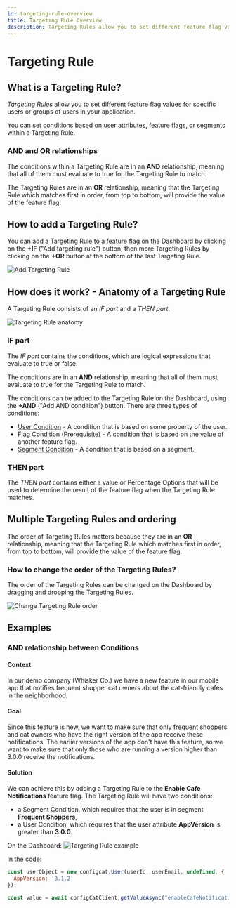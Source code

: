 ```yaml
---
id: targeting-rule-overview
title: Targeting Rule Overview
description: Targeting Rules allow you to set different feature flag values for specific users or groups of users in your application.
---
```


# Targeting Rule

## What is a Targeting Rule?

_Targeting Rules_ allow you to set different feature flag values for specific users or groups of users in your application.

You can set conditions based on user attributes, feature flags, or segments within a Targeting Rule.

### AND and OR relationships

The conditions within a Targeting Rule are in an **AND** relationship, meaning that all of them must evaluate to true for the Targeting Rule to match.

The Targeting Rules are in an **OR** relationship, meaning that the Targeting Rule which matches first in order, from top to bottom, will provide the value of the feature flag.

## How to add a Targeting Rule?

You can add a Targeting Rule to a feature flag on the Dashboard by clicking on the **+IF** ("Add targeting rule") button, then more Targeting Rules by clicking on the **+OR** button at the bottom of the last Targeting Rule.

![Add Targeting Rule](/assets/targeting/targeting-rule/add-rule.png)

## How does it work? - Anatomy of a Targeting Rule

A Targeting Rule consists of an _IF part_ and a _THEN part_.

![Targeting Rule anatomy](/assets/targeting/targeting-rule/targeting-rule.png)

### IF part

The _IF part_ contains the conditions, which are logical expressions that evaluate to true or false.

The conditions are in an **AND** relationship, meaning that all of them must evaluate to true for the Targeting Rule to match.

The conditions can be added to the Targeting Rule on the Dashboard, using the **+AND** ("Add AND condition") button. There are three types of conditions:
- [User Condition](../user-condition) - A condition that is based on some property of the user.
- [Flag Condition (Prerequisite)](../flag-condition) - A condition that is based on the value of another feature flag.
- [Segment Condition](../segment-condition) - A condition that is based on a segment.

### THEN part

The _THEN part_ contains either a value or Percentage Options that will be used to determine the result of the feature flag when the Targeting Rule matches.

## Multiple Targeting Rules and ordering
The order of Targeting Rules matters because they are in an **OR** relationship, meaning that the Targeting Rule which matches first in order, from top to bottom, will provide the value of the feature flag.

### How to change the order of the Targeting Rules?

The order of the Targeting Rules can be changed on the Dashboard by dragging and dropping the Targeting Rules.

![Change Targeting Rule order](/assets/targeting/targeting-rule/reorder.png)

## Examples

### AND relationship between Conditions

#### Context
In our demo company (Whisker Co.) we have a new feature in our mobile app that notifies frequent shopper cat owners about the cat-friendly cafés in the neighborhood. 

#### Goal
Since this feature is new, we want to make sure that only frequent shoppers and cat owners who have the right version of the app receive these notifications. The earlier versions of the app don't have this feature, so we want to make sure that only those who are running a version higher than 3.0.0 receive the notifications.

#### Solution
We can achieve this by adding a Targeting Rule to the **Enable Cafe Notifications** feature flag. The Targeting Rule will have two conditions:
- a Segment Condition, which requires that the user is in segment **Frequent Shoppers**,
- a User Condition, which requires that the user attribute **AppVersion** is greater than **3.0.0**.

On the Dashboard:
![Targeting Rule example](/assets/targeting/targeting-rule/and-example.png)

In the code:
```js
const userObject = new configcat.User(userId, userEmail, undefined, {
  AppVersion: '3.1.2'
});

const value = await configCatClient.getValueAsync("enableCafeNotifications", false, userObject);
```